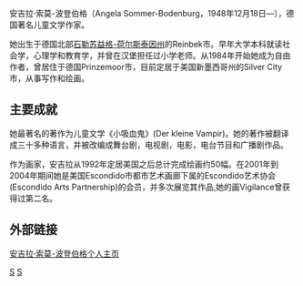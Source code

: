 安吉拉·索莫-波登伯格（Angela Sommer-Bodenburg，1948年12月18日—），德国著名儿童文学作家。

她出生于德国北部[[石勒苏益格-荷尔斯泰因州|石勒苏益格-荷尔斯泰因州]]的Reinbek市。早年大学本科就读社会学，心理学和教育学，并曾在汉堡担任过小学老师。从1984年开始她成为自由作者，曾居住于德国Prinzemoor市，目前定居于美国新墨西哥州的Silver City市，从事写作和绘画。

==主要成就==
她最著名的著作为儿童文学《小吸血鬼》(Der kleine Vampir)。她的著作被翻译成三十多种语言，并被改编成舞台剧，电视剧，电影，电台节目和广播剧作品。

作为画家，安吉拉从1992年定居美国之后总计完成绘画约50幅。在2001年到2004年期间她是美国Escondido市都市艺术画廊下属的Escondido艺术协会(Escondido Arts Partnership)的会员，并多次展览其作品,她的画Vigilance曾获得过第二名。 

==外部链接==
{{lang|de|德语}}[http://www.angelasommer-bodenburg.com/ 安吉拉·索莫-波登伯格个人主页]{{Wayback|url=http://www.angelasommer-bodenburg.com/ |date=19981111183448 }}

{{Authority control}}
[[Category:德國作家|S]]
[[Category:德国画家|S]]